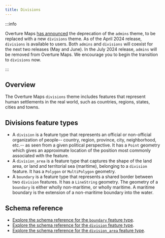 ```yaml
---
title: Divisions
---
```

:::info

Overture Maps [has announced](/release/2024-04-16-beta.0) the deprecation of the `admins` theme, to be replaced with a new `divisions` theme. As of the April 2024 release, `divisions` is available to users. Both `admins` and `divisions` will coexist for the next two releases (May and June). In the July 2024 release, `admins` will be removed from Overture Maps. We encourage you to begin the transition to `divisions` now.

:::


## Overview

The Overture Maps `divisions` theme includes features that represent human settlements in the real world, such as countries, regions, states, cities and towns.

## Divisions feature types

- A `division` is a feature type that represents an official or non-official organization of people-- country, region, province, city, neighborhood, etc.-- as seen from a given political perspective. It has a `Point` geometry which gives an approximate location of the position most commonly associated with the feature.
- A `division_area` is a feature type that captures the shape of the land area, or land and territorial sea (maritime), belonging to a `division` feature. It has a `Polygon` or `MultiPolygon` geometry.
- A `boundary` is a feature type that represents a shared border between two `division` features. It has a `LineString` geometry. The geometry of a `boundary` is either wholly non-maritime, or wholly maritime. A maritime boundary is the extension of a non-maritime boundary into the water.

## Schema reference

- [Explore the schema reference for the `boundary` feature type](https://docs.overturemaps.org/schema/reference/divisions/boundary).
- [Explore the schema reference for the `division` feature type](https://docs.overturemaps.org/schema/reference/divisions/division).
- [Explore the schema reference for the `division_area` feature type](https://docs.overturemaps.org/schema/reference/divisions/division_area).
